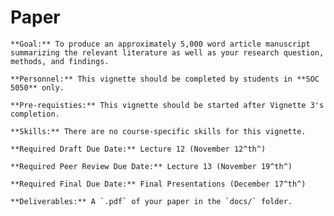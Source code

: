 # Paper

```block
**Goal:** To produce an approximately 5,000 word article manuscript summarizing the relevant literature as well as your research question, methods, and findings.
```

```block
**Personnel:** This vignette should be completed by students in **SOC 5050** only.
```

```block
**Pre-requisties:** This vignette should be started after Vignette 3's completion.
```

```block
**Skills:** There are no course-specific skills for this vignette.
```

```block
**Required Draft Due Date:** Lecture 12 (November 12^th^)

**Required Peer Review Due Date:** Lecture 13 (November 19^th^)

**Required Final Due Date:** Final Presentations (December 17^th^)
```

```block
**Deliverables:** A `.pdf` of your paper in the `docs/` folder.
```